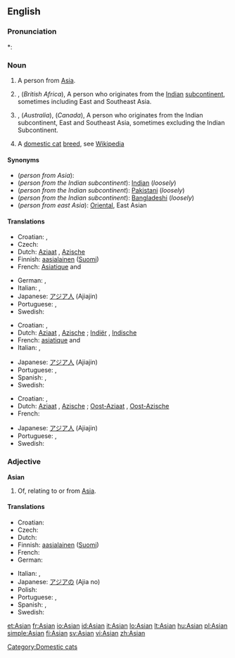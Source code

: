 {{also|asian}}
==English==
{{wikipediaAlt|Asian people}}

===Pronunciation===
*: {{rhymes|eɪʃǝn|eɪʒən}}

===Noun===
{{en-noun}}

# A person from [[Asia]].
# {{UK}}, (''British Africa''), A person who originates from the [[Indian]] [[subcontinent]], sometimes including East and Southeast Asia.
# {{US}}, (''Australia''), (''Canada''),  A person who originates from the Indian subcontinent, East and Southeast Asia, sometimes excluding the Indian Subcontinent.
# A [[domestic cat]] [[breed]], see [[w:Asian (cat)|Wikipedia]]

====Synonyms====
* (''person from Asia''):
* (''person from the Indian subcontinent''): [[Indian]] (''loosely'')
* (''person from the Indian subcontinent''): [[Pakistani]] (''loosely'')
* (''person from the Indian subcontinent''): [[Bangladeshi]] (''loosely'')
* (''person from east Asia''): [[Oriental]], East Asian

====Translations====
{{trans-top|person from Asia}}
* Croatian: {{t-|hr|Azijac|m|alt=Azíjac}}, {{t-|hr|Azijka|f|alt=Ȃzījka}}
* Czech: {{t-|cs|Asijec|m}}
* Dutch: [[Aziaat]] {{m}}, [[Azische]] {{f}}
* Finnish: [[aasialainen]] ([[:fi:aasialainen|Suomi]])
* French: [[Asiatique]] {{m}} and {{f}}
{{trans-mid}}
* German: {{t-|de|Asiate|m}}, {{t+|de|Asiatin|f}}
* Italian: {{t+|it|asiatico|m}}, {{t+|it|asiatica|f}}
* Japanese: [[アジア人]] (Ajiajin)
* Portuguese: {{t+|pt|asiático|m}}, {{t-|pt|asiática|f}}
* Swedish: {{t+|sv|asiat|c}}
{{trans-bottom}}

{{trans-top|person from or descended from people from the Indian sub-continent}}
* Croatian: {{t-|hr|Azijac|m|alt=Azíjac}}, {{t-|hr|Azijka|f|alt=Ȃzījka}}
* Dutch: [[Aziaat]] {{m}}, [[Azische]] {{f}}; [[Indiër]] {{m}}, [[Indische]] {{f}}
* French: [[asiatique]] {{m}} and {{f}}
* Italian: {{t+|it|asiatico|m}}, {{t+|it|asiatica|f}}
{{trans-mid}}
* Japanese: [[アジア人]] (Ajiajin)
* Portuguese: {{t+|pt|asiático|m}}, {{t-|pt|asiática|f}}
* Spanish: {{t-|es|Asiático|m}}, {{t-|es|Asiática|f}}
* Swedish: {{t+|sv|indier|c}}
{{trans-bottom}}

{{trans-top|person from or descended from people from east Asia}}
* Croatian: {{t-|hr|Azijac|m|alt=Azíjac}}, {{t-|hr|Azijka|f|alt=Ȃzījka}}
* Dutch: [[Aziaat]] {{m}}, [[Azische]] {{f}}; [[Oost-Aziaat]] {{m}}, [[Oost-Azische]] {{f}}
* French: {{t+|fr|asiatique}}
{{trans-mid}}
* Japanese: [[アジア人]] (Ajiajin)
* Portuguese: {{t+|pt|asiático|m}}, {{t-|pt|asiática|f}}
* Swedish: {{t+|sv|asiat|c}}
{{trans-bottom}}

===Adjective===
'''Asian'''

# Of, relating to or from [[Asia]].

====Translations====
{{trans-top|of, relating to or from Asia}}
* Croatian: {{t-|hr|azijski|alt=ȃzījskī}}
* Czech: {{t-|cs|asijský|m}}
* Dutch: {{t+|nl|Aziatisch}}
* Finnish: [[aasialainen]] ([[:fi:aasialainen|Suomi]])
* French: {{t+|fr|asiatique|m|f}}
* German: {{t+|de|asiatisch}}
{{trans-mid}}
* Italian: {{t+|it|asiatico|m}}, {{t+|it|asiatica|f}}
* Japanese: [[アジア]]の (Ajia no)
* Polish: {{t+|pl|azjatycki|m}}
* Portuguese: {{t+|pt|asiático|m}}, {{t-|pt|asiática|f}}
* Spanish: {{t-|es|Asiático|m}}, {{t-|es|Asiática|f}}
* Swedish: {{t+|sv|asiatisk}}
{{trans-bottom}}

[[Category:Domestic cats]]

[[et:Asian]]
[[fr:Asian]]
[[io:Asian]]
[[id:Asian]]
[[it:Asian]]
[[lo:Asian]]
[[lt:Asian]]
[[hu:Asian]]
[[pl:Asian]]
[[simple:Asian]]
[[fi:Asian]]
[[sv:Asian]]
[[vi:Asian]]
[[zh:Asian]]